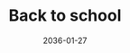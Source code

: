 ---
cover: "./image.jpg"
date: "2036-01-27"
title: "Back to school"
defer: false
slug: "/school"
areas: 
   - .
---